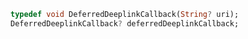 ```dart
typedef void DeferredDeeplinkCallback(String? uri);
DeferredDeeplinkCallback? deferredDeeplinkCallback;
```
